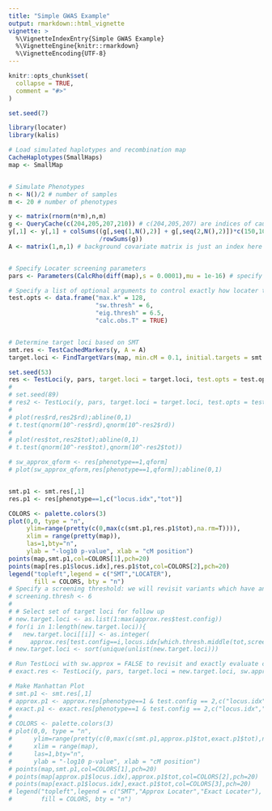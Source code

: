 ```yaml
---
title: "Simple GWAS Example"
output: rmarkdown::html_vignette
vignette: >
  %\VignetteIndexEntry{Simple GWAS Example}
  %\VignetteEngine{knitr::rmarkdown}
  %\VignetteEncoding{UTF-8}
---
```


```r
knitr::opts_chunk$set(
  collapse = TRUE,
  comment = "#>"
)
```

```r
set.seed(7)

library(locater)
library(kalis)

# Load simulated haplotypes and recombination map
CacheHaplotypes(SmallHaps)
map <- SmallMap


# Simulate Phenotypes
n <- N()/2 # number of samples
m <- 20 # number of phenotypes

y <- matrix(rnorm(n*m),n,m)
g <- QueryCache(c(204,205,207,210)) # c(204,205,207) are indices of causal loci
y[,1] <- y[,1] + colSums((g[,seq(1,N(),2)] + g[,seq(2,N(),2)])*c(150,10,30,100)#c(150,8,20)
                         /rowSums(g))
A <- matrix(1,n,1) # background covariate matrix is just an index here


# Specify Locater screening parameters 
pars <- Parameters(CalcRho(diff(map),s = 0.0001),mu = 1e-16) # specify HMM parameters

# Specify a list of optional arguments to control exactly how locater tests each position. If more than one combination of testing parameters is desired, a data.frame with multiple rows can be given and locater will efficiently evaluate all testing options.
test.opts <- data.frame("max.k" = 128,
                        "sw.thresh" = 6,
                        "eig.thresh" = 6.5,
                        "calc.obs.T" = TRUE)


# Determine target loci based on SMT
smt.res <- TestCachedMarkers(y, A = A)
target.loci <- FindTargetVars(map, min.cM = 0.1, initial.targets = smt.res, smt.thresh = 3)

set.seed(53)
res <- TestLoci(y, pars, target.loci = target.loci, test.opts = test.opts, verbose = TRUE)
# 
# set.seed(89)
# res2 <- TestLoci(y, pars, target.loci = target.loci, test.opts = test.opts, verbose = TRUE)
# 
# plot(res$rd,res2$rd);abline(0,1)
# t.test(qnorm(10^-res$rd),qnorm(10^-res2$rd))
# 
# plot(res$tot,res2$tot);abline(0,1)
# t.test(qnorm(10^-res$tot),qnorm(10^-res2$tot))

# sw_approx_qform <- res[phenotype==1,qform]
# plot(sw_approx_qform,res[phenotype==1,qform]);abline(0,1)


smt.p1 <- smt.res[,1]
res.p1 <- res[phenotype==1,c("locus.idx","tot")]

COLORS <- palette.colors(3)
plot(0,0, type = "n", 
     ylim=range(pretty(c(0,max(c(smt.p1,res.p1$tot),na.rm=T)))),
     xlim = range(pretty(map)),
     las=1,bty="n",
     ylab = "-log10 p-value", xlab = "cM position")
points(map,smt.p1,col=COLORS[1],pch=20)
points(map[res.p1$locus.idx],res.p1$tot,col=COLORS[2],pch=20)
legend("topleft",legend = c("SMT","LOCATER"),
       fill = COLORS, bty = "n")
# Specify a screening threshold: we will revisit variants which have an approximate -log10 p-value greater than screening.thresh
# screening.thresh <- 6
# 
# # Select set of target loci for follow up
# new.target.loci <- as.list(1:max(approx.res$test.config))
# for(i in 1:length(new.target.loci)){
#   new.target.loci[[i]] <- as.integer(
#     approx.res[test.config==i,locus.idx[which.thresh.middle(tot,screening.thresh)],phenotype]$V1)}
# new.target.loci <- sort(unique(unlist(new.target.loci)))

# Run TestLoci with sw.approx = FALSE to revisit and exactly evaluate candidate loci
# exact.res <- TestLoci(y, pars, target.loci = new.target.loci, sw.approx = FALSE, test.opts = test.opts, verbose = TRUE)

# Make Manhattan Plot
# smt.p1 <- smt.res[,1]
# approx.p1 <- approx.res[phenotype==1 & test.config == 2,c("locus.idx","tot")]
# exact.p1 <- exact.res[phenotype==1 & test.config == 2,c("locus.idx","tot")]
# 
# COLORS <- palette.colors(3)
# plot(0,0, type = "n", 
#      ylim=range(pretty(c(0,max(c(smt.p1,approx.p1$tot,exact.p1$tot),na.rm=T)))),
#      xlim = range(map),
#      las=1,bty="n",
#      ylab = "-log10 p-value", xlab = "cM position")
# points(map,smt.p1,col=COLORS[1],pch=20)
# points(map[approx.p1$locus.idx],approx.p1$tot,col=COLORS[2],pch=20)
# points(map[exact.p1$locus.idx],exact.p1$tot,col=COLORS[3],pch=20)
# legend("topleft",legend = c("SMT","Approx Locater","Exact Locater"),
#        fill = COLORS, bty = "n")


```
